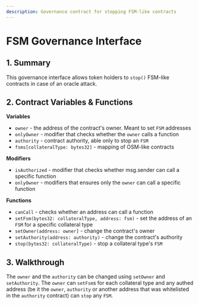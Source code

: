 ```yaml
---
description: Governance contract for stopping FSM-like contracts
---
```


# FSM Governance Interface

## 1. Summary

This governance interface allows token holders to `stop()` FSM-like contracts in case of an oracle attack.

## 2. Contract Variables & Functions <a id="2-contract-details"></a>

**Variables**

* `owner` - the address of the contract's owner. Meant to set `FSM` addresses
* `onlyOwner` - modifier that checks whether the `owner` calls a function
* `authority` - contract authority, able only to stop an `FSM`
* `fsms[collateralType: bytes32]` - mapping of OSM-like contracts

**Modifiers**

* `isAuthorized` - modifier that checks whether msg.sender can call a specific function
* `onlyOwner` - modifiers that ensures only the `owner` can call a specific function

**Functions**

* `canCall` - checks whether an address can call a function
* `setFsm(bytes32: collateralType, address: fsm)` - set the address of an `FSM` for a specific collateral type
* `setOwner(address: owner]` - change the contract's owner
* `setAuthority(address: authority)` - change the contract's authority
* `stop(bytes32: collateralType)` - stop a collateral type's `FSM`

## 3. Walkthrough <a id="2-contract-details"></a>

The `owner` and the `authority` can be changed using `setOwner` and `setAuthority`. The `owner` can `setFsm`s for each collateral type and any authed address \(be it the `owner`, `authority` or another address that was whitelisted in the `authority` contract\) can `stop` any `FSM`.

